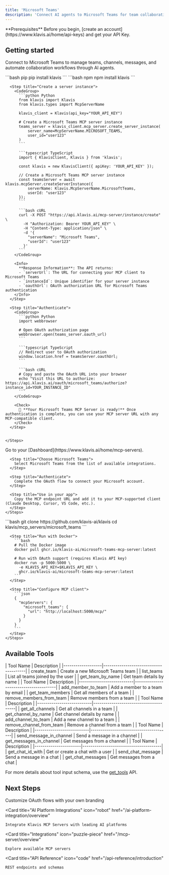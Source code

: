```yaml
---
title: 'Microsoft Teams'
description: 'Connect AI agents to Microsoft Teams for team collaboration and communication automation'
---
```


<Info>
  **Prerequisites**
  Before you begin, [create an account](https://www.klavis.ai/home/api-keys) and get your API Key.
</Info>

## Getting started

Connect to Microsoft Teams to manage teams, channels, messages, and automate collaboration workflows through AI agents.

<Tabs>
  <Tab title="API">
    <Steps>
      <Step title="Install the SDKs (optional)">
        <CodeGroup>
          ```bash pip
          pip install klavis
          ```
          ```bash npm
          npm install klavis
          ```
        </CodeGroup>
      </Step>
      
      <Step title="Create a server instance">
        <CodeGroup>
          ```python Python
          from klavis import Klavis
          from klavis.types import McpServerName
          
          klavis_client = Klavis(api_key="YOUR_API_KEY")
          
          # Create a Microsoft Teams MCP server instance
          teams_server = klavis_client.mcp_server.create_server_instance(
              server_name=McpServerName.MICROSOFT_TEAMS,
              user_id="user123"
          )
          ```
          
          ```typescript TypeScript
          import { KlavisClient, Klavis } from 'klavis';
          
          const klavis = new KlavisClient({ apiKey: 'YOUR_API_KEY' });
          
          // Create a Microsoft Teams MCP server instance
          const teamsServer = await klavis.mcpServer.createServerInstance({
              serverName: Klavis.McpServerName.MicrosoftTeams,
              userId: "user123"
          });
          ```
          
          ```bash cURL
          curl -X POST "https://api.klavis.ai/mcp-server/instance/create" \
            -H "Authorization: Bearer YOUR_API_KEY" \
            -H "Content-Type: application/json" \
            -d '{
              "serverName": "Microsoft Teams",
              "userId": "user123"
            }'
          ```
        </CodeGroup>
        
        <Info>
          **Response Information**: The API returns:
          - `serverUrl`: The URL for connecting your MCP client to Microsoft Teams
          - `instanceId`: Unique identifier for your server instance
          - `oauthUrl`: OAuth authorization URL for Microsoft Teams authentication
        </Info>
      </Step>
      
      <Step title="Authenticate">
        <CodeGroup>
          ```python Python
          import webbrowser
          
          # Open OAuth authorization page
          webbrowser.open(teams_server.oauth_url)
          ```
          
          ```typescript TypeScript
          // Redirect user to OAuth authorization
          window.location.href = teamsServer.oauthUrl;
          ```
          
          ```bash cURL
          # Copy and paste the OAuth URL into your browser
          echo "Visit this URL to authorize: https://api.klavis.ai/oauth/microsoft_teams/authorize?instance_id=YOUR_INSTANCE_ID"
          ```
        </CodeGroup>
        
        <Check>
          🎉 **Your Microsoft Teams MCP Server is ready!** Once authentication is complete, you can use your MCP server URL with any MCP-compatible client.
        </Check>
      </Step>
      

    </Steps>
  </Tab>
  
  <Tab title="UI">
    <Steps>
      <Step title="Open Dashboard">
        Go to your [Dashboard](https://www.klavis.ai/home/mcp-servers).
      </Step>
      
      <Step title="Choose Microsoft Teams">
        Select Microsoft Teams from the list of available integrations.
      </Step>
      
      <Step title="Authenticate">
        Complete the OAuth flow to connect your Microsoft account.
      </Step>
      
      <Step title="Use in your app">
        Copy the MCP endpoint URL and add it to your MCP-supported client (Claude Desktop, Cursor, VS Code, etc.).
      </Step>
    </Steps>
  </Tab>
  
  <Tab title="Open Source">
    <Steps>
      <Step title="Clone repository (for developers to build from source)">
        ```bash
        git clone https://github.com/klavis-ai/klavis
        cd klavis/mcp_servers/microsoft_teams
        ```
      </Step>
      
      <Step title="Run with Docker">
        ```bash
        # Pull the Docker image
        docker pull ghcr.io/klavis-ai/microsoft-teams-mcp-server:latest
        
        # Run with OAuth support (requires Klavis API key)
        docker run -p 5000:5000 \
          -e KLAVIS_API_KEY=$KLAVIS_API_KEY \
          ghcr.io/klavis-ai/microsoft-teams-mcp-server:latest
        ```
      </Step>
      
      <Step title="Configure MCP client">
        ```json
        {
          "mcpServers": {
            "microsoft_teams": {
              "url": "http://localhost:5000/mcp/"
            }
          }
        }
        ```
      </Step>
    </Steps>
  </Tab>
</Tabs>

## Available Tools

<Accordion title="Team Management">
| Tool Name         | Description                           |
|-------------------|---------------------------------------|
| create_team       | Create a new Microsoft Teams team    |
| list_teams        | List all teams joined by the user    |
| get_team_by_name  | Get team details by name              |
</Accordion>

<Accordion title="Member Management">
| Tool Name                 | Description                           |
|---------------------------|---------------------------------------|
| add_member_to_team        | Add a member to a team by email       |
| get_team_members          | Get all members of a team             |
| remove_members_from_team  | Remove members from a team            |
</Accordion>

<Accordion title="Channel Management">
| Tool Name                 | Description                           |
|---------------------------|---------------------------------------|
| get_all_channels          | Get all channels in a team            |
| get_channel_by_name       | Get channel details by name           |
| add_channel_to_team       | Add a new channel to a team           |
| remove_channel_from_team  | Remove a channel from a team          |
</Accordion>

<Accordion title="Message Management">
| Tool Name                 | Description                           |
|---------------------------|---------------------------------------|
| send_message_in_channel   | Send a message in a channel           |
| get_messages_in_channel   | Get messages from a channel           |
</Accordion>

<Accordion title="Chat Management">
| Tool Name             | Description                           |
|-----------------------|---------------------------------------|
| get_chat_id_with      | Get or create a chat with a user      |
| send_chat_message     | Send a message in a chat              |
| get_chat_messages     | Get messages from a chat              |
</Accordion>

<Note>For more details about tool input schema, use the [get_tools](https://www.klavis.ai/docs/api-reference/mcp-server/get-tools) API.</Note>

## Next Steps

<CardGroup>
  <Card
    title="White-label Authentication"
    icon="palette"
    href="/auth/white-label"
  >
    Customize OAuth flows with your own branding
  </Card>
  
  <Card
    title="AI Platform Integrations"
    icon="robot"
    href="/ai-platform-integration/overview"
  >
    Integrate Klavis MCP Servers with leading AI platforms
  </Card>
  
  <Card
    title="Integrations"
    icon="puzzle-piece"
    href="/mcp-server/overview"
  >
    Explore available MCP servers
  </Card>
  
  <Card
    title="API Reference"
    icon="code"
    href="/api-reference/introduction"
  >
    REST endpoints and schemas
  </Card>
</CardGroup>